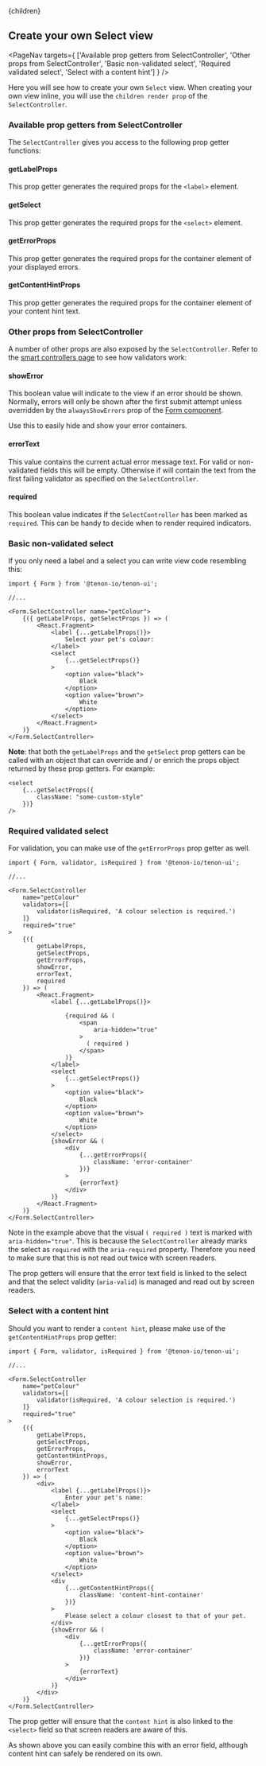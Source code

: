 

<Layout>
    <Helmet>
        <title>Tenon-ui | Create your own select view</title>
    </Helmet>{children}
</Layout>

## Create your own Select view

<PageNav targets={
    ['Available prop getters from SelectController',
    'Other props from SelectController', 
    'Basic non-validated select',
    'Required validated select',
    'Select with a content hint']
    } />

Here you will see how to create your own `Select` view. When creating your own view inline, 
you will use the `children render prop` of the `SelectController`.

### Available prop getters from SelectController
The `SelectController` gives you access to the following prop getter functions:

#### getLabelProps
This prop getter generates the required props for the `<label>` element.

#### getSelect
This prop getter generates the required props for the `<select>` element.

#### getErrorProps
This prop getter generates the required props for the container element of your
displayed errors.

#### getContentHintProps
This prop getter generates the required props for the container element of your
content hint text.

### Other props from SelectController
A number of other props are also exposed by the `SelectController`. Refer to the 
[smart controllers page](/forms-smart-controllers) to see how validators work:

#### showError
This boolean value will indicate to the view if an error should be shown. Normally, errors
will only be shown after the first submit attempt unless overridden by the `alwaysShowErrors`
prop of the [Form component](/forms-form-component).

Use this to easily hide and show your error containers. 

#### errorText
This value contains the current actual error message text. For valid or non-validated fields
this will be empty. Otherwise if will contain the text from the first failing validator as 
specified on the `SelectController`. 

#### required
This boolean value indicates if the `SelectController` has been marked as `required`. This
can be handy to decide when to render required indicators.

### Basic non-validated select
If you only need a label and a select you can write view code resembling this:

```
import { Form } from '@tenon-io/tenon-ui';

//...

<Form.SelectController name="petColour">
    {({ getLabelProps, getSelectProps }) => (
        <React.Fragment>
            <label {...getLabelProps()}>
                Select your pet's colour:
            </label>
            <select
                {...getSelectProps()}
            >
                <option value="black">
                    Black
                </option>
                <option value="brown">
                    White
                </option>        
            </select>
        </React.Fragment>
    )}
</Form.SelectController>
```

**Note**: that both the `getLabelProps` and the `getSelect` prop getters can be called 
with an object that can override and / or enrich the props object returned by these prop getters. 
For example:

```
<select
    {...getSelectProps({
        className: "some-custom-style"
    })}
/>
```

### Required validated select
For validation, you can make use of the `getErrorProps` prop getter as well.

```
import { Form, validator, isRequired } from '@tenon-io/tenon-ui';

//...

<Form.SelectController
    name="petColour"
    validators={[
        validator(isRequired, 'A colour selection is required.')
    ]}
    required="true"
>
    {({
        getLabelProps,
        getSelectProps,
        getErrorProps,
        showError,
        errorText,
        required
    }) => (
        <React.Fragment>
            <label {...getLabelProps()}>
                
                {required && (
                    <span
                        aria-hidden="true"
                    >
                      ( required )
                    </span>
                )}
            </label>
            <select
                {...getSelectProps()}
            >
                <option value="black">
                    Black
                </option>
                <option value="brown">
                    White
                </option>        
            </select>
            {showError && (
                <div
                    {...getErrorProps({
                        className: 'error-container'
                    })}
                >
                    {errorText}
                </div>
            )}
        </React.Fragment>
    )}
</Form.SelectController>
```

Note in the example above that the visual `( required )` text is marked with `aria-hidden="true"`. This
is because the `SelectController` already marks the select as `required` with the 
`aria-required` property. Therefore you need to make sure that this is not read out twice with
screen readers.

The prop getters will ensure that the error text field is linked to the select and that the select
validity (`aria-valid`) is managed and read out by screen readers. 

### Select with a content hint
Should you want to render a `content hint`, please make use of the `getContentHintProps` prop getter:

```
import { Form, validator, isRequired } from '@tenon-io/tenon-ui';

//...

<Form.SelectController
    name="petColour"
    validators={[
        validator(isRequired, 'A colour selection is required.')
    ]}
    required="true"
>
    {({
        getLabelProps,
        getSelectProps,
        getErrorProps,
        getContentHintProps,
        showError,
        errorText
    }) => (
        <div>
            <label {...getLabelProps()}>
                Enter your pet's name:
            </label>
            <select
                {...getSelectProps()}
            >
                <option value="black">
                    Black
                </option>
                <option value="brown">
                    White
                </option>        
            </select>
            <div
                {...getContentHintProps({
                    className: 'content-hint-container'
                })}
            >
                Please select a colour closest to that of your pet.
            </div>
            {showError && (
                <div
                    {...getErrorProps({
                        className: 'error-container'
                    })}
                >
                    {errorText}
                </div>
            )}
        </div>
    )}
</Form.SelectController>
```

The prop getter will ensure that the `content hint` is also linked to the `<select>` field so that
screen readers are aware of this.

As shown above you can easily combine this with an error field, although content hint can safely be
rendered on its own. 



